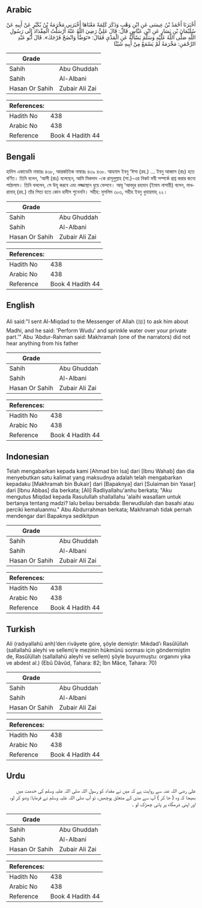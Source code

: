 ## Arabic


<div dir="rtl" lang="ar" style={{fontSize:'larger',backgroundColor:'#f8f9fa',padding:20}}>
أَخْبَرَنَا أَحْمَدُ بْنُ عِيسَى عَنِ ابْنِ وَهْبٍ وَذَكَرَ كَلِمَةً مَعْنَاهَا أَخْبَرَنِي مَخْرَمَةُ بْنُ بُكَيْرٍ عَنْ أَبِيهِ عَنْ سُلَيْمَانَ بْنِ يَسَارٍ عَنِ ابْنِ عَبَّاسٍ قَالَ: قَالَ عَلِيٌّ رَضِيَ اللَّهُ عَنْهُ أَرْسَلْتُ الْمِقْدَادَ إِلَى رَسُولِ اللَّهِ صَلَّى اللَّهُ عَلَيْهِ وَسَلَّمَ يَسْأَلُهُ عَنِ الْمَذْيِ فَقَالَ: «تَوَضَّأْ وَانْضَحْ فَرْجَكَ». قَالَ أَبُو عَبْدِ الرَّحْمَنِ: مَخْرَمَةُ لَمْ يَسْمَعْ مِنْ أَبِيهِ شَيْئًا
</div>
<div style={{backgroundColor:'#f8f9fa',padding:20, marginBottom: 10}}><table> <thead> <tr> <th>Grade</th> <th></th> </tr> </thead> <tbody> <tr><td>Sahih</td><td>Abu Ghuddah</td></tr><tr><td>Sahih</td><td>Al-Albani</td></tr><tr><td>Hasan Or Sahih</td><td>Zubair Ali Zai</td></tr></tbody></table><table> <thead> <tr> <th>References:</th> <th></th> </tr> </thead> <tbody><tr><td>Hadith No</td><td>438</td></tr><tr><td>Arabic No</td><td>438</td></tr><tr><td>Reference</td><td>Book 4 Hadith 44</td></tr></tbody></table></div>

## Bengali


<div dir="ltr" lang="bn" style={{fontSize:'larger',backgroundColor:'#f8f9fa',padding:20}}>
হাদিস একাডেমি নাম্বারঃ ৪৩৮, আন্তর্জাতিক নাম্বারঃ ৪৩৯ ৪৩৮. আহমাদ ইবনু ‘ঈসা (রহ.) ... ইবনু আব্বাস (রাঃ) হতে বর্ণিত। তিনি বলেন, ‘আলী (রাঃ) বলেছেন, আমি মিকদাদ -কে রাসূলুল্লাহ (সা.)-এর নিকট মযী সম্পর্কে প্রশ্ন করার জন্যে পাঠালাম। তিনি বললেন, সে উযূ করবে এবং লজ্জাস্থান ধুয়ে ফেলবে। আবূ ‘আবদুর রহমান (ইমাম নাসায়ী) বলেন, মাখরামাহ্ (রহ.) তাঁর পিতা হতে কোন হাদীস শুনেননি। সহীহ: মুসলিম ৩০৩, সহীহ ইবনু খুযায়মাহ্ ২২।
</div>
<div style={{backgroundColor:'#f8f9fa',padding:20, marginBottom: 10}}><table> <thead> <tr> <th>Grade</th> <th></th> </tr> </thead> <tbody> <tr><td>Sahih</td><td>Abu Ghuddah</td></tr><tr><td>Sahih</td><td>Al-Albani</td></tr><tr><td>Hasan Or Sahih</td><td>Zubair Ali Zai</td></tr></tbody></table><table> <thead> <tr> <th>References:</th> <th></th> </tr> </thead> <tbody><tr><td>Hadith No</td><td>438</td></tr><tr><td>Arabic No</td><td>438</td></tr><tr><td>Reference</td><td>Book 4 Hadith 44</td></tr></tbody></table></div>

## English


<div dir="ltr" lang="en" style={{fontSize:'larger',backgroundColor:'#f8f9fa',padding:20}}>
Ali said:"I sent Al-Miqdad to the Messenger of Allah (ﷺ) to ask him about Madhi, and he said: 'Perform Wudu' and sprinkle water over your private part.'" Abu 'Abdur-Rahman said: Makhramah (one of the narrators) did not hear anything from his father
</div>
<div style={{backgroundColor:'#f8f9fa',padding:20, marginBottom: 10}}><table> <thead> <tr> <th>Grade</th> <th></th> </tr> </thead> <tbody> <tr><td>Sahih</td><td>Abu Ghuddah</td></tr><tr><td>Sahih</td><td>Al-Albani</td></tr><tr><td>Hasan Or Sahih</td><td>Zubair Ali Zai</td></tr></tbody></table><table> <thead> <tr> <th>References:</th> <th></th> </tr> </thead> <tbody><tr><td>Hadith No</td><td>438</td></tr><tr><td>Arabic No</td><td>438</td></tr><tr><td>Reference</td><td>Book 4 Hadith 44</td></tr></tbody></table></div>

## Indonesian


<div dir="ltr" lang="id" style={{fontSize:'larger',backgroundColor:'#f8f9fa',padding:20}}>
Telah mengabarkan kepada kami [Ahmad bin Isa] dari [Ibnu Wahab] dan dia menyebutkan satu kalimat yang maksudnya adalah telah mengabarkan kepadaku [Makhramah bin Bukair] dari [Bapaknya] dari [Sulaiman bin Yasar] dari [Ibnu Abbas] dia berkata; [Ali] Radliyallahu'anhu berkata; "Aku mengutus Miqdad kepada Rasulullah shallallahu 'alaihi wasallam untuk bertanya tentang madzi? lalu beliau bersabda: Berwudlulah dan basahi atau perciki kemaluanmu." Abu Abdurrahman berkata; Makhramah tidak pernah mendengar dari Bapaknya sedikitpun
</div>
<div style={{backgroundColor:'#f8f9fa',padding:20, marginBottom: 10}}><table> <thead> <tr> <th>Grade</th> <th></th> </tr> </thead> <tbody> <tr><td>Sahih</td><td>Abu Ghuddah</td></tr><tr><td>Sahih</td><td>Al-Albani</td></tr><tr><td>Hasan Or Sahih</td><td>Zubair Ali Zai</td></tr></tbody></table><table> <thead> <tr> <th>References:</th> <th></th> </tr> </thead> <tbody><tr><td>Hadith No</td><td>438</td></tr><tr><td>Arabic No</td><td>438</td></tr><tr><td>Reference</td><td>Book 4 Hadith 44</td></tr></tbody></table></div>

## Turkish


<div dir="ltr" lang="tr" style={{fontSize:'larger',backgroundColor:'#f8f9fa',padding:20}}>
Ali (radıyallahü anh)’den rivâyete göre, şöyle demiştir: Mıkdad’ı Rasûlüllah (sallallahü aleyhi ve sellem)’e mezinin hükmünü sorması için göndermiştim de, Rasûlüllah (sallallahü aleyhi ve sellem) şöyle buyurmuştu: organını yıka ve abdest al.) (Ebû Dâvûd, Tahara: 82; İbn Mâce, Tahara: 70)
</div>
<div style={{backgroundColor:'#f8f9fa',padding:20, marginBottom: 10}}><table> <thead> <tr> <th>Grade</th> <th></th> </tr> </thead> <tbody> <tr><td>Sahih</td><td>Abu Ghuddah</td></tr><tr><td>Sahih</td><td>Al-Albani</td></tr><tr><td>Hasan Or Sahih</td><td>Zubair Ali Zai</td></tr></tbody></table><table> <thead> <tr> <th>References:</th> <th></th> </tr> </thead> <tbody><tr><td>Hadith No</td><td>438</td></tr><tr><td>Arabic No</td><td>438</td></tr><tr><td>Reference</td><td>Book 4 Hadith 44</td></tr></tbody></table></div>

## Urdu


<div dir="rtl" lang="ur" style={{fontSize:'larger',backgroundColor:'#f8f9fa',padding:20}}>
علی رضی اللہ عنہ سے روایت ہے کہ میں نے مقداد کو رسول اللہ صلی اللہ علیہ وسلم کی خدمت میں بھیجا کہ وہ ( جا کر ) آپ سے مذی کے متعلق پوچھیں، تو آپ صلی اللہ علیہ وسلم نے فرمایا: وضو کر لو، اور اپنی شرمگاہ پر پانی چھڑک لو ۔
</div>
<div style={{backgroundColor:'#f8f9fa',padding:20, marginBottom: 10}}><table> <thead> <tr> <th>Grade</th> <th></th> </tr> </thead> <tbody> <tr><td>Sahih</td><td>Abu Ghuddah</td></tr><tr><td>Sahih</td><td>Al-Albani</td></tr><tr><td>Hasan Or Sahih</td><td>Zubair Ali Zai</td></tr></tbody></table><table> <thead> <tr> <th>References:</th> <th></th> </tr> </thead> <tbody><tr><td>Hadith No</td><td>438</td></tr><tr><td>Arabic No</td><td>438</td></tr><tr><td>Reference</td><td>Book 4 Hadith 44</td></tr></tbody></table></div>